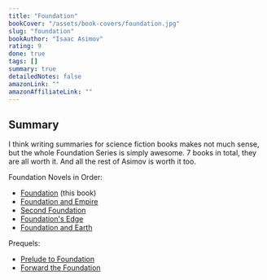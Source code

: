 ```yaml
---
title: "Foundation"
bookCover: "/assets/book-covers/foundation.jpg"
slug: "foundation"
bookAuthor: "Isaac Asimov"
rating: 9
done: true
tags: []
summary: true
detailedNotes: false
amazonLink: ""
amazonAffiliateLink: ""
---
```


## Summary

I think writing summaries for science fiction books makes not much sense, but the whole Foundation Series is simply awesome. 7 books in total, they are all worth it. And all the rest of Asimov is worth it too.

Foundation Novels in Order:

- [Foundation](/booknotes/foundation) (this book)
- [Foundation and Empire](/booknotes/foundation-and-empire)
- [Second Foundation](/booknotes/foundation-second-foundation) 
- [Foundation's Edge](/booknotes/foundations-edge)
- [Foundation and Earth](/booknotes/foundation-and-earth)


Prequels: 

- [Prelude to Foundation](/booknotes/foundation-prelude-to-foundation) 
- [Forward the Foundation](/booknotes/foundation-forward-the-foundation)